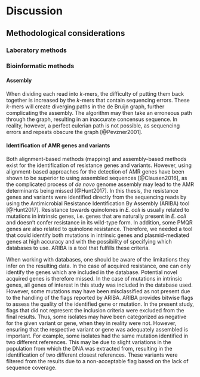 # Discussion

## Methodological considerations

### Laboratory methods
<!-- NORM-VET methods, why are they used? -->

### Bioinformatic methods
<!-- why did you use the methods you chose? -->
<!-- how did they perform? -->

#### Assembly
When dividing each read into _k_-mers, the difficulty of putting them back together is increased by the _k_-mers that contain sequencing errors. These _k_-mers will create diverging paths in the de Bruijn graph, further complicating the assembly. The algorithm may then take an erroneous path through the graph, resulting in an inaccurate concensus sequence. In reality, however, a perfect eulerian path is not possible, as sequencing errors and repeats obscure the graph [@Pevzner2001].


#### Identification of AMR genes and variants
Both alignment-based methods (mapping) and assembly-based methods exist for the identification of resistance genes and variants. However, using alignment-based approaches for the detection of AMR genes have been shown to be superior to using assembled sequences [@Clausen2016], as the complicated process of _de novo_ genome assembly may lead to the AMR determinants being missed [@Hunt2017].
In this thesis, the resistance genes and variants were identified directly from the sequencing reads by using the Antimicrobial Resistance Identification By Assembly (ARIBA) tool [@Hunt2017]. Resistance towards quinolones in _E. coli_ is usually related to mutations in intrinsic genes, i.e. genes that are naturally present in _E. coli_ and doesn't confer resistance in its wild-type form. In addition, some PMQR genes are also related to quinolone resistance. Therefore, we needed a tool that could identify both mutations in intrinsic genes and plasmid-mediated genes at high accuracy and with the possibility of specifying which databases to use. ARIBA is a tool that fulfills these criteria.

When working with databases, one should be aware of the limitations they infer on the resulting data. In the case of acquired resistance, one can only identify the genes which are included in the database. Potential novel acquired genes is therefore missed. In the case of mutations in intrinsic genes, all genes of interest in this study was included in the database used. However, some mutations may have been misclassified as not present due to the handling of the flags reported by ARIBA. ARIBA provides bitwise flags to assess the quality of the identified gene or mutation. In the present study, flags that did not represent the inclusion criteria were excluded from the final results. Thus, some isolates may have been categorized as negative for the given variant or gene, when they in reality were not. However, ensuring that the respective variant or gene was adequately assembled is important. For example, some isolates had the same mutation identified in two different references. This may be due to slight variations in the population from which the DNA was extracted from, resulting in the identification of two different closest references. These variants were filtered from the results due to a non-acceptable flag based on the lack of sequence coverage.


<!-- ARIBA utilizes multiple tools to identify both acquired resistance genes and resistance-related mutations in intrinsic genes. First, the reference sequences in the specified database is clustered by similarity with CD-HIT [@Huang2010]. Then, the raw reads are mapped to the reference sequences by using minimap [@Li2016]. This produces a set of reads for each reference cluster (Figure \@ref(fig:mapping)). Each set of reads are then assembled independently by using fermi-lite (https://github.com/lh3/fermi-lite), and the closest reference sequence in the cluster is identified for each assembled contig with nucmer [@Kurtz2004]. Then, the assembly is compared to this reference sequence to identify completeness and variants by using nucmer and show-snps [@Kurtz2004]. This information is used to generate a bitwise flag which is used to assess the success of the assembly [@Hunt2017]. The raw reads are then mapped to the respective assemblies with Bowtie2 [@Langmead2012] and possible variants are identified with SAMtools [@Li2009a]. Finally, a report is created with all the resulting data [@Hunt2017]. -->


